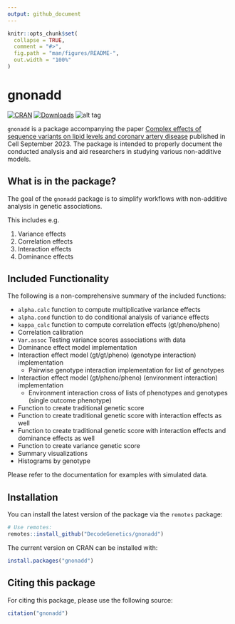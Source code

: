 ```yaml
---
output: github_document
---
```


<!-- README.md is generated from README.Rmd. Please edit that file -->

```r
knitr::opts_chunk$set(
  collapse = TRUE,
  comment = "#>",
  fig.path = "man/figures/README-",
  out.width = "100%"
)
```

# gnonadd

<!-- badges: start -->
[![CRAN](https://www.r-pkg.org/badges/version/gnonadd)](https://cran.r-project.org/package=gnonadd)
[![Downloads](https://cranlogs.r-pkg.org/badges/gnonadd?color=brightgreen)](https://www.r-pkg.org/pkg/gnonadd)
![alt tag](https://cranlogs.r-pkg.org/badges/grand-total/gnonadd)
<!-- badges: end -->

`gnonadd` is a package accompanying the paper [Complex effects of sequence variants on lipid levels and coronary artery disease](https://doi.org/10.1016/j.cell.2023.08.012) published in Cell September 2023. The package is intended to properly document the conducted analysis and aid researchers in studying various non-additive models.

## What is in the package?

The goal of the `gnonadd` package is to simplify workflows with non-additive 
analysis in genetic associations.

This includes e.g.

1) Variance effects
2) Correlation effects
3) Interaction effects
4) Dominance effects

## Included Functionality

The following is a non-comprehensive summary of the included functions:

- `alpha.calc` function to compute multiplicative variance effects
- `alpha.cond` function to do conditional analysis of variance effects
- `kappa_calc` function to compute correlation effects (gt/pheno/pheno)
- Correlation calibration
- `Var.assoc` Testing variance scores associations with data
- Dominance effect model implementation
- Interaction effect model (gt/gt/pheno) (genotype interaction) implementation
  - Pairwise genotype interaction implementation for list of genotypes
- Interaction effect model (gt/pheno/pheno) (environment interaction) implementation
  - Environment interaction cross of lists of phenotypes and genotypes (single outcome phenotype)
- Function to create traditional genetic score
- Function to create traditional genetic score with interaction effects as well
- Function to create traditional genetic score with interaction effects and dominance effects as well
- Function to create variance genetic score
- Summary visualizations
- Histograms by genotype

Please refer to the documentation for examples with simulated data.

## Installation

You can install the latest version of the package via the `remotes` package:

```r
# Use remotes:
remotes::install_github("DecodeGenetics/gnonadd")
```

The current version on CRAN can be installed with:

```r
install.packages("gnonadd")
```

## Citing this package

For citing this package, please use the following source:

```r
citation("gnonadd")
```
